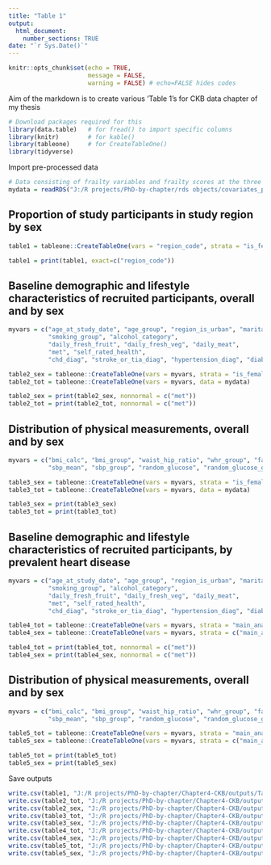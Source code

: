 ```yaml
---
title: "Table 1"
output: 
  html_document:
    number_sections: TRUE
date: "`r Sys.Date()`"
---
```


```r
knitr::opts_chunk$set(echo = TRUE,
                      message = FALSE,
                      warning = FALSE) # echo=FALSE hides codes
```

Aim of the markdown is to create various 'Table 1's for CKB data chapter of my thesis

```r
# Download packages required for this 
library(data.table)   # for fread() to import specific columns
library(knitr)        # for kable()
library(tableone)     # for CreateTableOne()
library(tidyverse)
```

Import pre-processed data

```r
# Data consisting of frailty variables and frailty scores at the three different surveys in a wide format
mydata = readRDS("J:/R projects/PhD-by-chapter/rds objects/covariates_pretty_levels_for_everyone.rds")
```

## Proportion of study participants in study region by sex

```r
table1 = tableone::CreateTableOne(vars = "region_code", strata = "is_female", data = mydata)

table1 = print(table1, exact=c("region_code"))
```

## Baseline demographic and lifestyle characteristics of recruited participants, overall and by sex

```r
myvars = c("age_at_study_date", "age_group", "region_is_urban", "marital_status_group", "highest_education", "household_income", "occupation", 
           "smoking_group", "alcohol_category",
           "daily_fresh_fruit", "daily_fresh_veg", "daily_meat",
           "met", "self_rated_health",
           "chd_diag", "stroke_or_tia_diag", "hypertension_diag", "diabetes_diag", "copd_diag", "cancer_diag", "kidney_dis_diag")

table2_sex = tableone::CreateTableOne(vars = myvars, strata = "is_female", data = mydata)
table2_tot = tableone::CreateTableOne(vars = myvars, data = mydata)

table2_sex = print(table2_sex, nonnormal = c("met"))
table2_tot = print(table2_tot, nonnormal = c("met"))
```

## Distribution of physical measurements, overall and by sex

```r
myvars = c("bmi_calc", "bmi_group", "waist_hip_ratio", "whr_group", "fat_percent", "fat_body_mass_kg", "lean_body_mass_kg", 
           "sbp_mean", "sbp_group", "random_glucose", "random_glucose_group")

table3_sex = tableone::CreateTableOne(vars = myvars, strata = "is_female", data = mydata)
table3_tot = tableone::CreateTableOne(vars = myvars, data = mydata)

table3_sex = print(table3_sex)
table3_tot = print(table3_tot)
```

## Baseline demographic and lifestyle characteristics of recruited participants, by prevalent heart disease

```r
myvars = c("age_at_study_date", "age_group", "region_is_urban", "marital_status_group", "highest_education", "household_income", "occupation", 
           "smoking_group", "alcohol_category",
           "daily_fresh_fruit", "daily_fresh_veg", "daily_meat",
           "met", "self_rated_health",
           "chd_diag", "stroke_or_tia_diag", "hypertension_diag", "diabetes_diag", "copd_diag", "cancer_diag", "kidney_dis_diag")

table4_tot = tableone::CreateTableOne(vars = myvars, strata = "main_analysis", data = mydata)
table4_sex = tableone::CreateTableOne(vars = myvars, strata = c("main_analysis", "is_female"), data = mydata)

table4_tot = print(table4_tot, nonnormal = c("met"))
table4_sex = print(table4_sex, nonnormal = c("met"))
```

## Distribution of physical measurements, overall and by sex

```r
myvars = c("bmi_calc", "bmi_group", "waist_hip_ratio", "whr_group", "fat_percent", "fat_body_mass_kg", "lean_body_mass_kg", 
           "sbp_mean", "sbp_group", "random_glucose", "random_glucose_group")

table5_tot = tableone::CreateTableOne(vars = myvars, strata = "main_analysis", data = mydata)
table5_sex = tableone::CreateTableOne(vars = myvars, strata = c("main_analysis", "is_female"), data = mydata)

table5_tot = print(table5_tot)
table5_sex = print(table5_sex)
```

Save outputs

```r
write.csv(table1, "J:/R projects/PhD-by-chapter/Chapter4-CKB/outputs/Table 1s/n (pct) in each region by sex.csv")
write.csv(table2_tot, "J:/R projects/PhD-by-chapter/Chapter4-CKB/outputs/Table 1s/baseline characteristic total CKB.csv")
write.csv(table2_sex, "J:/R projects/PhD-by-chapter/Chapter4-CKB/outputs/Table 1s/baseline characteristic by sex.csv")
write.csv(table3_tot, "J:/R projects/PhD-by-chapter/Chapter4-CKB/outputs/Table 1s/baseline adiposity and sbp total CKB.csv")
write.csv(table3_sex, "J:/R projects/PhD-by-chapter/Chapter4-CKB/outputs/Table 1s/baseline adiposity and sbp by sex.csv")
write.csv(table4_tot, "J:/R projects/PhD-by-chapter/Chapter4-CKB/outputs/Table 1s/baseline characteristic by prev heart dis.csv")
write.csv(table4_sex, "J:/R projects/PhD-by-chapter/Chapter4-CKB/outputs/Table 1s/baseline characteristic by prev heart dis and sex.csv")
write.csv(table5_tot, "J:/R projects/PhD-by-chapter/Chapter4-CKB/outputs/Table 1s/baseline adiposity and sbp by prev heart dis.csv")
write.csv(table5_sex, "J:/R projects/PhD-by-chapter/Chapter4-CKB/outputs/Table 1s/baseline adiposity and sbp by prev heart dis and sex.csv")
```
